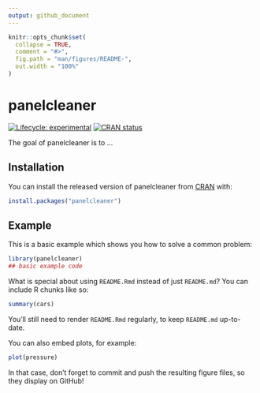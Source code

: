 ```yaml
---
output: github_document
---
```


<!-- README.md is generated from README.Rmd. Please edit that file -->

```r
knitr::opts_chunk$set(
  collapse = TRUE,
  comment = "#>",
  fig.path = "man/figures/README-",
  out.width = "100%"
)
```
# panelcleaner

<!-- badges: start -->
[![Lifecycle: experimental](https://img.shields.io/badge/lifecycle-experimental-orange.svg)](https://www.tidyverse.org/lifecycle/#experimental)
[![CRAN status](https://www.r-pkg.org/badges/version/panelcleaner)](https://cran.r-project.org/package=panelcleaner)
<!-- badges: end -->

The goal of panelcleaner is to ...

## Installation

You can install the released version of panelcleaner from [CRAN](https://CRAN.R-project.org) with:

``` r
install.packages("panelcleaner")
```

## Example

This is a basic example which shows you how to solve a common problem:

```r
library(panelcleaner)
## basic example code
```

What is special about using `README.Rmd` instead of just `README.md`? You can include R chunks like so:

```r
summary(cars)
```

You'll still need to render `README.Rmd` regularly, to keep `README.md` up-to-date.

You can also embed plots, for example:

```r
plot(pressure)
```

In that case, don't forget to commit and push the resulting figure files, so they display on GitHub!
